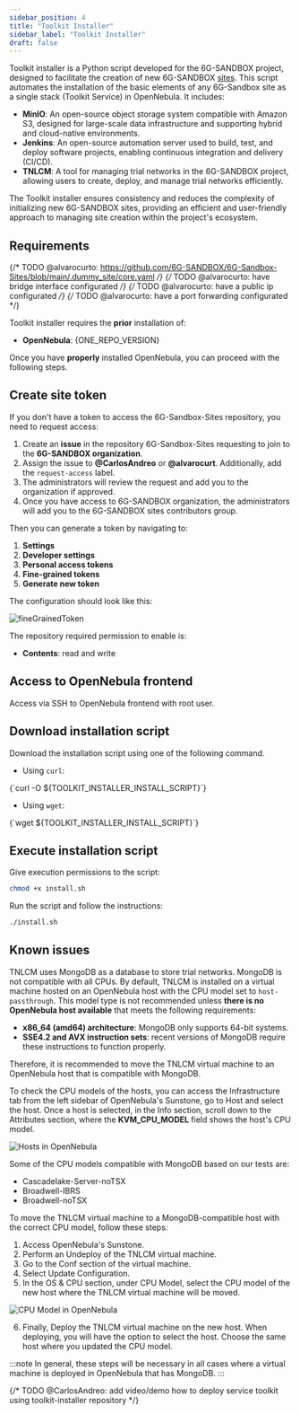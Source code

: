 ```yaml
---
sidebar_position: 4
title: "Toolkit Installer"
sidebar_label: "Toolkit Installer"
draft: false
---
```



Toolkit installer is a Python script developed for the <Link to={SANDBOX_URL}>6G-SANDBOX</Link> project, designed to facilitate the creation of new 6G-SANDBOX [sites](../site_admin/6g_sandbox_sites.mdx).
This script automates the installation of the basic elements of any 6G-Sandbox site as a single stack (<Link to={MARKETPLACE_SERVICE_TOOLKIT}>Toolkit Service</Link>) in OpenNebula. It includes:
- **MinIO**: An open-source object storage system compatible with Amazon S3, designed for large-scale data infrastructure and supporting hybrid and cloud-native environments.
- **Jenkins**: An open-source automation server used to build, test, and deploy software projects, enabling continuous integration and delivery (CI/CD).
- **TNLCM**: A tool for managing trial networks in the 6G-SANDBOX project, allowing users to create, deploy, and manage trial networks efficiently.

The Toolkit installer ensures consistency and reduces the complexity of initializing new 6G-SANDBOX sites, providing an efficient and user-friendly approach to managing site creation within the project's ecosystem.


## Requirements

{/* TODO @alvarocurto: https://github.com/6G-SANDBOX/6G-Sandbox-Sites/blob/main/.dummy_site/core.yaml */}
{/* TODO @alvarocurto: have bridge interface configurated */}
{/* TODO @alvarocurto: have a public ip configurated */}
{/* TODO @alvarocurto: have a port forwarding configurated */}

Toolkit installer requires the **prior** installation of:

- **OpenNebula**: <Link to={ONE_REPO_RELEASE}>{ONE_REPO_VERSION}</Link>

Once you have **properly** installed OpenNebula, you can proceed with the following steps.

## Create site token

If you don't have a token to access the 6G-Sandbox-Sites repository, you need to request access:

1. Create an <Link to={SITES_ACCESS_REQUEST_ISSUE}>**issue**</Link> in the repository 6G-Sandbox-Sites requesting to join to the <Link to={SANDBOX_REPO_ORG}>**6G-SANDBOX organization**</Link>.
2. Assign the issue to **@CarlosAndreo** or **@alvarocurt**. Additionally, add the `request-access` label.
3. The administrators will review the request and add you to the organization if approved.
4. Once you have access to 6G-SANDBOX organization, the administrators will add you to the <Link to={SANDBOX_REPO_TEAMS_SITES}>6G-SANDBOX sites contributors</Link> group.

Then you can generate a token by navigating to:

1. **Settings**
2. **Developer settings**
3. **Personal access tokens**
4. **Fine-grained tokens**
5. **Generate new token**

The configuration should look like this:

![fineGrainedToken](./images/gh_token.png)

The repository required permission to enable is:

- **Contents**: read and write

## Access to OpenNebula frontend

Access via SSH to OpenNebula frontend with root user.

## Download installation script

Download the installation script using one of the following command.

- Using `curl`:

<CodeBlock language="bash">
    {`curl -O ${TOOLKIT_INSTALLER_INSTALL_SCRIPT}`}
</CodeBlock>

- Using `wget`:

<CodeBlock language="bash">
    {`wget ${TOOLKIT_INSTALLER_INSTALL_SCRIPT}`}
</CodeBlock>

## Execute installation script

Give execution permissions to the script:

```bash
chmod +x install.sh
```

Run the script and follow the instructions:

```bash
./install.sh
```

## Known issues

TNLCM uses MongoDB as a database to store trial networks. MongoDB is not compatible with all CPUs. By default, TNLCM is installed on a virtual machine hosted on an OpenNebula host with the CPU model set to `host-passthrough`. This model type is not recommended unless **there is no OpenNebula host available** that meets the following requirements:

- **x86_64 (amd64) architecture**: MongoDB only supports 64-bit systems.
- **SSE4.2 and AVX instruction sets**: recent versions of MongoDB require these instructions to function properly.

Therefore, it is recommended to move the TNLCM virtual machine to an OpenNebula host that is compatible with MongoDB.

To check the CPU models of the hosts, you can access the Infrastructure tab from the left sidebar of OpenNebula's Sunstone, go to Host and select the host. Once a host is selected, in the Info section, scroll down to the Attributes section, where the **KVM_CPU_MODEL** field shows the host's CPU model.

![Hosts in OpenNebula](./images/one_hosts.png)

Some of the CPU models compatible with MongoDB based on our tests are:

- Cascadelake-Server-noTSX
- Broadwell-IBRS
- Broadwell-noTSX

To move the TNLCM virtual machine to a MongoDB-compatible host with the correct CPU model, follow these steps:

1. Access OpenNebula's Sunstone.
2. Perform an Undeploy of the TNLCM virtual machine.
3. Go to the Conf section of the virtual machine.
4. Select Update Configuration.
5. In the OS & CPU section, under CPU Model, select the CPU model of the new host where the TNLCM virtual machine will be moved.

<div style={{ textAlign: "center" }}>

![CPU Model in OpenNebula](./images/one_cpu_model.png)
</div>

6. Finally, Deploy the TNLCM virtual machine on the new host. When deploying, you will have the option to select the host. Choose the same host where you updated the CPU model.

:::note
In general, these steps will be necessary in all cases where a virtual machine is deployed in OpenNebula that has MongoDB.
:::

{/* TODO @CarlosAndreo: add video/demo how to deploy service toolkit using toolkit-installer repository */}
